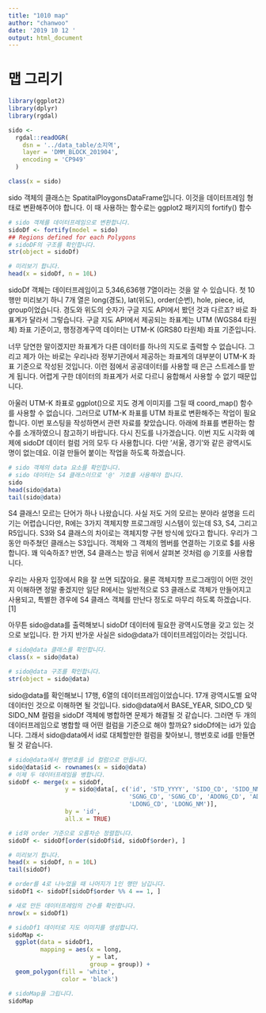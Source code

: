 ```yaml
---
title: "1010 map"
author: "chanwoo"
date: '2019 10 12 '
output: html_document
---
```


# 맵 그리기
```r
library(ggplot2)
library(dplyr)
library(rgdal)
```

```r
sido <-
  rgdal::readOGR(
    dsn = '../data_table/소지역',
    layer = 'DMM_BLOCK_201904',
    encoding = 'CP949'
  )

class(x = sido)
```
sido 객체의 클래스는 SpatitalPloygonsDataFrame입니다. 이것을 데이터프레임 형태로 변환해주어야 합니다. 이 때 사용하는 함수로는 ggplot2 패키지의 fortify() 함수

```r
# sido 객체를 데이터프레임으로 변환합니다. 
sidoDf <- fortify(model = sido)
## Regions defined for each Polygons
# sidoDF의 구조를 확인합니다. 
str(object = sidoDf)

# 미리보기 합니다.
head(x = sidoDf, n = 10L)
```
sidoDf 객체는 데이터프레임이고 5,346,636행 7열이라는 것을 알 수 있습니다. 첫 10행만 미리보기 하니 7개 열은 long(경도), lat(위도), order(순번), hole, piece, id, group이었습니다. 경도와 위도의 숫자가 구글 지도 API에서 봤던 것과 다르죠? 바로 좌표계가 달라서 그렇습니다. 구글 지도 API에서 제공되는 좌표계는 UTM (WGS84 타원체) 좌표 기준이고, 행정경계구역 데이터는 UTM-K (GRS80 타원체) 좌표 기준입니다.

너무 당연한 말이겠지만 좌표계가 다른 데이터를 하나의 지도로 출력할 수 없습니다. 그리고 제가 아는 바로는 우리나라 정부기관에서 제공하는 좌표계의 대부분이 UTM-K 좌표 기준으로 작성된 것입니다. 이런 점에서 공공데이터를 사용할 때 은근 스트레스를 받게 됩니다. 어렵게 구한 데이터의 좌표계가 서로 다르니 융합해서 사용할 수 없기 때문입니다.

아울러 UTM-K 좌표로 ggplot()으로 지도 경계 이미지를 그릴 때 coord_map() 함수를 사용할 수 없습니다. 그러므로 UTM-K 좌표를 UTM 좌표로 변환해주는 작업이 필요합니다. 이번 포스팅을 작성하면서 관련 자료를 찾았습니다. 아래에 좌표를 변환하는 함수를 소개하였으니 참고하기 바랍니다.
다시 진도를 나가겠습니다. 이번 지도 시각화 예제에 sidoDf 데이터 컬럼 거의 모두 다 사용합니다. 다만 ‘서울, 경기’와 같은 광역시도명이 없는데요. 이걸 만들어 붙이는 작업을 하도록 하겠습니다.

```r
# sido 객체의 data 요소를 확인합니다. 
# sido 데이터는 S4 클래스이므로 '@' 기호를 사용해야 합니다. 
sido
head(sido@data)
tail(sido@data)
```

S4 클래스! 모르는 단어가 하나 나왔습니다. 사실 저도 거의 모르는 분야라 설명을 드리기는 어렵습니다만, R에는 3가지 객체지향 프로그래밍 시스템이 있는데 S3, S4, 그리고 R5입니다. S3와 S4 클래스의 차이로는 객체지향 구현 방식에 있다고 합니다. 우리가 그동안 마주쳤던 클래스는 S3입니다. 객체와 그 객체의 멤버를 연결하는 기호로 $를 사용합니다. 꽤 익숙하죠? 반면, S4 클래스는 방금 위에서 살펴본 것처럼 @ 기호를 사용합니다.

우리는 사용자 입장에서 R을 잘 쓰면 되잖아요. 물론 객체지향 프로그래밍이 어떤 것인지 이해하면 정말 좋겠지만 일단 R에서는 일반적으로 S3 클래스로 객체가 만들어지고 사용되고, 특별한 경우에 S4 클래스 객체를 만난다 정도로 마무리 하도록 하겠습니다.[1]

아무튼 sido@data를 출력해보니 sidoDf 데이터에 필요한 광역시도명을 갖고 있는 것으로 보입니다. 한 가지 반가운 사실은 sido@data가 데이터프레임이라는 것입니다.

```r
# sido@data 클래스를 확인합니다. 
class(x = sido@data)

# sido@data 구조를 확인합니다. 
str(object = sido@data)

```
sido@data를 확인해보니 17행, 6열의 데이터프레임이었습니다. 17개 광역시도별 요약 데이터인 것으로 이해하면 될 것입니다. sido@data에서 BASE_YEAR, SIDO_CD 및 SIDO_NM 컬럼을 sidoDf 객체에 병합하면 문제가 해결될 것 같습니다. 그러면 두 개의 데이터프레임으로 병합할 때 어떤 컬럼을 기준으로 해야 할까요? sidoDf에는 id가 있습니다. 그래서 sido@data에서 id로 대체할만한 컬럼을 찾아보니, 행번호로 id를 만들면 될 것 같습니다.

```r
# sido@data에서 행번호를 id 컬럼으로 만듭니다. 
sido@data$id <- rownames(x = sido@data)
# 이제 두 데이터프레임을 병합니다. 
sidoDf <- merge(x = sidoDf,
                y = sido@data[, c('id', 'STD_YYYY', 'SIDO_CD', 'SIDO_NM',
                                  'SGNG_CD', 'SGNG_CD', 'ADONG_CD', 'ADONG_NM',
                                  'LDONG_CD', 'LDONG_NM')],
                by = 'id',
                all.x = TRUE)

# id와 order 기준으로 오름차순 정렬합니다. 
sidoDf <- sidoDf[order(sidoDf$id, sidoDf$order), ]

# 미리보기 합니다. 
head(x = sidoDf, n = 10L)
tail(sidoDf)
```

```r
# order를 4로 나누었을 때 나머지가 1인 행만 남깁니다. 
sidoDf1 <- sidoDf[sidoDf$order %% 4 == 1, ]

# 새로 만든 데이터프레임의 건수를 확인합니다. 
nrow(x = sidoDf1)
```

```r
# sidoDf1 데이터로 지도 이미지를 생성합니다. 
sidoMap <- 
  ggplot(data = sidoDf1,
         mapping = aes(x = long,
                       y = lat,
                       group = group)) + 
  geom_polygon(fill = 'white',
               color = 'black')

# sidoMap을 그립니다. 
sidoMap
```

